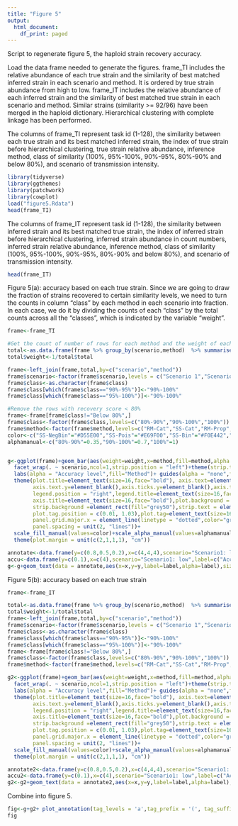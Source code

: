 ```yaml
---
title: "Figure 5"
output:
  html_document:
    df_print: paged
---
```


Script to regenerate figure 5, the haploid strain recovery accuracy.

Load the data frame needed to generate the figures. 
frame_TI includes the relative abundance of each true strain and the similarity of best matched inferred strain in each scenario and method. It is ordered by true strain abundance from high to low.
frame_IT includes the relative abundance of each inferred strain and the similarity of best matched true strain in each scenario and method.
Similar strains (similarity >= 92/96) have been merged in the haploid dictionary. Hierarchical clustering with complete linkage has been performed.

The columns of frame_TI represent task id (1-128), the similarity between each true strain and its best matched inferred strain, the index of true strain before hierarchical clustering, true strain relative abundance, inference method, class of similarity (100%, 95%-100%, 90%-95%, 80%-90% and below 80%), and scenario of transmission intensity.

```r
library(tidyverse)
library(ggthemes)
library(patchwork)
library(cowplot)
load("figure5.Rdata")
head(frame_TI)
```

The columns of frame_IT represent task id (1-128), the similarity between inferred strain and its best matched true strain, the index of inferred strain before hierarchical clustering, inferred strain abundance in count numbers, inferred strain relative abundance, inference method, class of similarity (100%, 95%-100%, 90%-95%, 80%-90% and below 80%), and scenario of transmission intensity.


```r
head(frame_IT)
```

Figure 5(a): accuracy based on each true strain.
Since we are going to draw the fraction of strains recovered to certain similarity levels, we need to turn the counts in column "class" by each method in each scenario into fraction. In each case, we do it by dividing the counts of each "class" by the total counts across all the "classes", which is indicated by the variable "weight".

```r
frame<-frame_TI

#Get the count of number of rows for each method and the weight of each row in the group of its specific method (used in plotting fraction)
total<-as.data.frame(frame %>% group_by(scenario,method)  %>% summarise(total=n()))
total$weight<-1/total$total

frame<-left_join(frame,total,by=c("scenario","method"))
frame$scenario<-factor(frame$scenario,levels = c("Scenario 1","Scenario 2","Scenario 3"), labels=c("Scenario1: low","Scenario2: mid","Scenario3: high"))
frame$class<-as.character(frame$class)
frame$class[which(frame$class=="90%-95%")]<-"90%-100%"
frame$class[which(frame$class=="95%-100%")]<-"90%-100%"

#Remove the rows with recovery score < 80%
frame<-frame[frame$class!="Below 80%",]
frame$class<-factor(frame$class,levels=c("80%-90%","90%-100%","100%"))
frame$method<-factor(frame$method,levels=c("RM-Cat","SS-Cat","RM-Prop","SS-Bin","SS-Pois","SS-NegBin"))
color<-c("SS-NegBin"="#D55E00","SS-Pois"="#E69F00","SS-Bin"="#F0E442","SS-Cat"="#CC79A7","RM-Prop"="#0072B2","RM-Cat"="#009E73")
alphamanual<-c("80%-90%"=0.35,"90%-100%"=0.7,"100%"=1)


g<-ggplot(frame)+geom_bar(aes(weight=weight,x=method,fill=method,alpha = class),color="black",width=0.8,position="stack")+xlab("Method")+ylab("Fraction of true strains\nrecovered to certain levels")+theme_classic()+
  facet_wrap(. ~ scenario,ncol=1,strip.position = "left")+theme(strip.text.y = element_text(size=16,face="bold"))+
  labs(alpha = "Accuracy level",fill="Method")+ guides(alpha = "none",fill = guide_legend(reverse = TRUE))+
  theme(plot.title=element_text(size=16,face="bold"), axis.text=element_text(size=16),
        axis.text.y=element_blank(),axis.ticks.y=element_blank(),axis.title.y=element_blank(),
        legend.position = "right",legend.title=element_text(size=16,face="bold"),legend.text=element_text(size=16),legend.background=element_blank(),
        axis.title=element_text(size=16,face="bold"),plot.background = element_blank(),
        strip.background =element_rect(fill="grey50"),strip.text = element_text(colour = 'white'),
        plot.tag.position = c(0.01, 1.03),plot.tag=element_text(size=16,face="bold"),
        panel.grid.major.x = element_line(linetype = "dotted",color="grey"),
        panel.spacing = unit(2, "lines"))+
  scale_fill_manual(values=color)+scale_alpha_manual(values=alphamanual)+coord_flip(clip = 'off')+ #clip = 'off' keeps the annotations from disappearing
  theme(plot.margin = unit(c(2,1,1,1), "cm"))

annotate<-data.frame(y=c(0.8,0.5,0.2),x=c(4,4,4),scenario="Scenario1: low",label=c("80%-90%","90%-100%","100%"))
accu<-data.frame(y=c(0.1),x=c(4),scenario="Scenario1: low",label=c("Accuracy level:"))
g<-g+geom_text(data = annotate,aes(x=x,y=y,label=label,alpha=label),size=6,vjust=-3)+geom_text(data = accu,aes(x=x,y=y,label=label),size=6,vjust=-4.5)

```

Figure 5(b): accuracy based on each true strain
```r
frame<-frame_IT

total<-as.data.frame(frame %>% group_by(scenario,method)  %>% summarise(total=n()))
total$weight<-1/total$total
frame<-left_join(frame,total,by=c("scenario","method"))
frame$scenario<-factor(frame$scenario,levels = c("Scenario 1","Scenario 2","Scenario 3"), labels=c("Scenario1: low","Scenario2: mid","Scenario3: high"))
frame$class<-as.character(frame$class)
frame$class[which(frame$class=="90%-95%")]<-"90%-100%"
frame$class[which(frame$class=="95%-100%")]<-"90%-100%"
frame<-frame[frame$class!="Below 80%",]
frame$class<-factor(frame$class,levels=c("80%-90%","90%-100%","100%"))
frame$method<-factor(frame$method,levels=c("RM-Cat","SS-Cat","RM-Prop","SS-Bin","SS-Pois","SS-NegBin"))

g2<-ggplot(frame)+geom_bar(aes(weight=weight,x=method,fill=method,alpha = class),color="black",width=0.8,position="stack")+xlab("Method")+ylab("Fraction of inferred strains\nachieving certain similarity scores")+theme_classic()+
  facet_wrap(. ~ scenario,ncol=1,strip.position = "left")+theme(strip.text.y = element_text(size=16,face="bold"))+
  labs(alpha = "Accuracy level",fill="Method")+ guides(alpha = "none",fill = guide_legend(reverse = TRUE))+
  theme(plot.title=element_text(size=16,face="bold"), axis.text=element_text(size=16),
        axis.text.y=element_blank(),axis.ticks.y=element_blank(),axis.title.y=element_blank(),
        legend.position = "right",legend.title=element_text(size=16,face="bold"),legend.text=element_text(size=16),legend.background=element_blank(),
        axis.title=element_text(size=16,face="bold"),plot.background = element_blank(),
        strip.background =element_rect(fill="grey50"),strip.text = element_text(colour = 'white'),
        plot.tag.position = c(0.01, 1.03),plot.tag=element_text(size=16,face="bold"),
        panel.grid.major.x = element_line(linetype = "dotted",color="grey"),
        panel.spacing = unit(2, "lines"))+
  scale_fill_manual(values=color)+scale_alpha_manual(values=alphamanual)+coord_flip(clip = 'off')+
  theme(plot.margin = unit(c(2,1,1,1), "cm"))

annotate2<-data.frame(y=c(0.8,0.5,0.2),x=c(4,4,4),scenario="Scenario1: low",label=c("80%-90%","90%-100%","100%"))
accu2<-data.frame(y=c(0.1),x=c(4),scenario="Scenario1: low",label=c("Accuracy level:"))
g2<-g2+geom_text(data = annotate2,aes(x=x,y=y,label=label,alpha=label),size=6,vjust=-3)+geom_text(data = accu2,aes(x=x,y=y,label=label),size=6,vjust=-4.5)

```


Combine into figure 5.
```r
fig<-g+g2+ plot_annotation(tag_levels = 'a',tag_prefix = '(', tag_suffix = ')')+plot_layout(guides = "collect")& theme(legend.position = 'bottom')
fig
```

